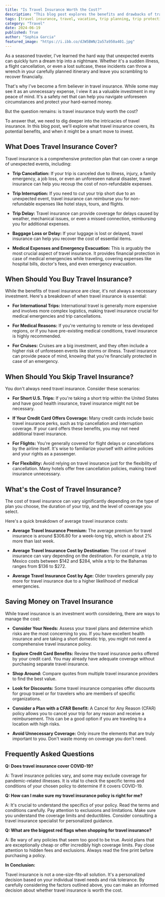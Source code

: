 ```yaml
---
title: "Is Travel Insurance Worth the Cost?"
description: "This blog post explores the benefits and drawbacks of travel insurance, helping you decide if it's a worthwhile investment for your next trip. We discuss what it covers, when it's essential, and how to save money on premiums."
tags: [travel insurance, travel, vacation, trip planning, trip protection, risk management, financial planning, travel tips, travel advice, budgeting]
category: "Travel"
date: 2024-06-19
published: True
author: "Sophia Garcia"
featured_image: "https://i.ibb.co/dJW5BWN/2a57a950a401.jpg"
---
```



As a seasoned traveler, I've learned the hard way that unexpected events can quickly turn a dream trip into a nightmare.  Whether it's a sudden illness, a flight cancellation, or even a lost suitcase, these incidents can throw a wrench in your carefully planned itinerary and leave you scrambling to recover financially. 

That's why I've become a firm believer in travel insurance. While some may see it as an unnecessary expense, I view it as a valuable investment in my peace of mind. It's a safety net that can help you navigate unforeseen circumstances and protect your hard-earned money.

But the question remains: is travel insurance truly worth the cost?  

To answer that, we need to dig deeper into the intricacies of travel insurance.  In this blog post, we'll explore what travel insurance covers, its potential benefits, and when it might be a smart move to invest.

## What Does Travel Insurance Cover?

Travel insurance is a comprehensive protection plan that can cover a range of unexpected events, including:

* **Trip Cancellation:**  If your trip is canceled due to illness, injury, a family emergency, a job loss, or even an unforeseen natural disaster, travel insurance can help you recoup the cost of non-refundable expenses.

* **Trip Interruption:** If you need to cut your trip short due to an unexpected event, travel insurance can reimburse you for non-refundable expenses like hotel stays, tours, and flights.

* **Trip Delay:**  Travel insurance can provide coverage for delays caused by weather, mechanical issues, or even a missed connection, reimbursing you for additional expenses.

* **Baggage Loss or Delay:**  If your luggage is lost or delayed, travel insurance can help you recover the cost of essential items.

* **Medical Expenses and Emergency Evacuation:**  This is arguably the most crucial aspect of travel insurance. It provides financial protection in case of medical emergencies while traveling, covering expenses like hospital bills, doctor's fees, and even emergency evacuation.

## When Should You Buy Travel Insurance?

While the benefits of travel insurance are clear, it's not always a necessary investment. Here's a breakdown of when travel insurance is essential:

* **For International Trips:**  International travel is generally more expensive and involves more complex logistics, making travel insurance crucial for medical emergencies and trip cancellations.

* **For Medical Reasons:**  If you're venturing to remote or less developed regions, or if you have pre-existing medical conditions, travel insurance is highly recommended.

* **For Cruises:** Cruises are a big investment, and they often include a higher risk of unforeseen events like storms or illness. Travel insurance can provide peace of mind, knowing that you're financially protected in case of an emergency.

## When Should You Skip Travel Insurance?

You don't always need travel insurance. Consider these scenarios:

* **For Short U.S. Trips:**  If you're taking a short trip within the United States and have good health insurance, travel insurance might not be necessary.

* **If Your Credit Card Offers Coverage:** Many credit cards include basic travel insurance perks, such as trip cancellation and interruption coverage.  If your card offers these benefits, you may not need additional travel insurance.

* **For Flights:**  You're generally covered for flight delays or cancellations by the airline itself. It's wise to familiarize yourself with airline policies and your rights as a passenger.

* **For Flexibility:**  Avoid relying on travel insurance just for the flexibility of cancellation. Many hotels offer free cancellation policies, making travel insurance unnecessary.

## What's the Cost of Travel Insurance?

The cost of travel insurance can vary significantly depending on the type of plan you choose, the duration of your trip, and the level of coverage you select.  

Here's a quick breakdown of average travel insurance costs:

* **Average Travel Insurance Premium:** The average premium for travel insurance is around $306.80 for a week-long trip, which is about 2% more than last week.

* **Average Travel Insurance Cost by Destination:** The cost of travel insurance can vary depending on the destination.  For example, a trip to Mexico costs between $142 and $284, while a trip to the Bahamas ranges from $136 to $272. 

* **Average Travel Insurance Cost by Age:**  Older travelers generally pay more for travel insurance due to a higher likelihood of medical emergencies.

## Saving Money on Travel Insurance

While travel insurance is an investment worth considering, there are ways to manage the cost:

* **Consider Your Needs:**  Assess your travel plans and determine which risks are the most concerning to you.  If you have excellent health insurance and are taking a short domestic trip, you might not need a comprehensive travel insurance policy.

* **Explore Credit Card Benefits:**  Review the travel insurance perks offered by your credit card. You may already have adequate coverage without purchasing separate travel insurance.

* **Shop Around:**  Compare quotes from multiple travel insurance providers to find the best value.

* **Look for Discounts:**  Some travel insurance companies offer discounts for group travel or for travelers who are members of specific organizations.

* **Consider a Plan with a CFAR Benefit:**  A Cancel for Any Reason (CFAR) policy allows you to cancel your trip for any reason and receive a reimbursement. This can be a good option if you are traveling to a location with high risks.

* **Avoid Unnecessary Coverage:**  Only insure the elements that are truly important to you.  Don't waste money on coverage you don't need.

## Frequently Asked Questions

**Q: Does travel insurance cover COVID-19?**

A:  Travel insurance policies vary, and some may exclude coverage for pandemic-related illnesses.  It is vital to check the specific terms and conditions of your chosen policy to determine if it covers COVID-19.

**Q: How can I make sure my travel insurance policy is right for me?**

A:  It's crucial to understand the specifics of your policy.  Read the terms and conditions carefully. Pay attention to exclusions and limitations. Make sure you understand the coverage limits and deductibles.  Consider consulting a travel insurance specialist for personalized guidance.

**Q: What are the biggest red flags when shopping for travel insurance?**

A:  Be wary of any policies that seem too good to be true.  Avoid plans that are exceptionally cheap or offer incredibly high coverage limits.  Pay close attention to hidden fees and exclusions.  Always read the fine print before purchasing a policy.

**In Conclusion:**

Travel insurance is not a one-size-fits-all solution. It's a personalized decision based on your individual travel needs and risk tolerance. By carefully considering the factors outlined above, you can make an informed decision about whether travel insurance is worth the cost.
